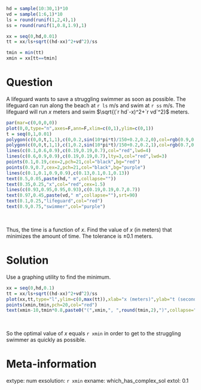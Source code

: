 ```r
hd = sample(10:30,1)*10
vd = sample(1:6,1)*10
ls = round(runif(1,2,4),1)
ss = round(runif(1,0.8,1.9),1)

xx = seq(0,hd,0.01)
tt = xx/ls+sqrt((hd-xx)^2+vd^2)/ss

tmin = min(tt)
xmin = xx[tt==tmin]
```

Question
========

A lifeguard wants to save a struggling swimmer as soon as possible. The lifeguard can run along the beach at `r ls` m/s and swim at `r ss` m/s. The lifeguard will run $x$ meters and swim $\sqrt{(`r hd`-x)^2+`r vd`^2}$ meters.

```r
par(mar=c(0,0,0,0))
plot(0,0,type="n",axes=F,ann=F,xlim=c(0,1),ylim=c(0,1))
t = seq(0,1,0.01)
polygon(c(0,0,t,1,1),c(0,0.2,sin(10*pi*t)/150+0.2,0.2,0),col=rgb(0.9,0.9,0.3),border = NA)
polygon(c(0,0,t,1,1),c(1,0.2,sin(10*pi*t)/150+0.2,0.2,1),col=rgb(0.7,0.7,1),border= NA)
lines(c(0.1,0.6,0.9),c(0.19,0.19,0.7),col="red",lwd=4)
lines(c(0.6,0.9,0.9),c(0.19,0.19,0.7),lty=3,col="red",lwd=3)
points(0.1,0.19,cex=2,pch=21,col="black",bg="red")
points(0.9,0.7,cex=2,pch=21,col="black",bg="purple")
lines(c(0.1,0.1,0.9,0.9),c(0.13,0.1,0.1,0.13))
text(0.5,0.05,paste(hd," m",collapse=""))
text(0.35,0.25,"x",col="red",cex=1.5)
lines(c(0.93,0.95,0.95,0.93),c(0.19,0.19,0.7,0.7))
text(0.97,0.45,paste(vd," m",collapse=""),srt=90)
text(0.1,0.25,"lifeguard",col="red")
text(0.9,0.75,"swimmer",col="purple")
```
\

Thus, the time is a function of $x$. Find the value of $x$ (in meters) that minimizes the amount of time. The tolerance is $\pm 0.1$ meters.

Solution
========

Use a graphing utility to find the minimum.

```r
xx = seq(0,hd,0.1)
tt = xx/ls+sqrt((hd-xx)^2+vd^2)/ss
plot(xx,tt,type="l",ylim=c(0,max(tt)),xlab="x (meters)",ylab="t (seconds)")
points(xmin,tmin,pch=20,col="red")
text(xmin-10,tmin*0.8,paste0("(",xmin,", ",round(tmin,2),")",collapse=""),col="red")
```
\

So the optimal value of $x$ equals `r xmin` in order to get to the struggling swimmer as quickly as possible.


Meta-information
============
extype: num
exsolution: `r xmin`
exname: which_has_complex_sol
extol: 0.1